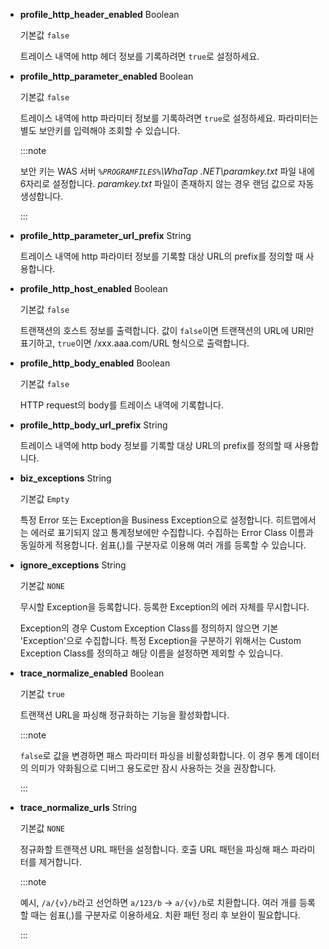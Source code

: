 * **profile_http_header_enabled** <span class='type'>Boolean</span>

  기본값 `false`
  
  트레이스 내역에 http 헤더 정보를 기록하려면 `true`로 설정하세요.

* **profile_http_parameter_enabled** <span class='type'>Boolean</span><ScrollToLink anchor='profile_http_parameter' />

  기본값 `false`

  트레이스 내역에 http 파라미터 정보를 기록하려면 `true`로 설정하세요. 파라미터는 별도 보안키를 입력해야 조회할 수 있습니다.

  :::note

  보안 키는 WAS 서버 *`%PROGRAMFILES%`\WhaTap .NET\paramkey.txt* 파일 내에 6자리로 설정합니다. *paramkey.txt* 파일이 존재하지 않는 경우 랜덤 값으로 자동 생성합니다.
  
  :::

* **profile_http_parameter_url_prefix** <span class='type'>String</span>

  트레이스 내역에 http 파라미터 정보를 기록할 대상 URL의 prefix를 정의할 때 사용합니다.

* **profile_http_host_enabled** <span class='type'>Boolean</span>
  
  기본값 `false`

  트랜잭션의 호스트 정보를 출력합니다. 값이 `false`이면 트랜잭션의 URL에 URI만 표기하고, `true`이면 /xxx.aaa.com/URL 형식으로 출력합니다.

* **profile_http_body_enabled** <span class='type'>Boolean</span>

  기본값 `false`

  HTTP request의 body를 트레이스 내역에 기록합니다.

* **profile_http_body_url_prefix** <span class='type'>String</span>

  트레이스 내역에 http body 정보를 기록할 대상 URL의 prefix를 정의할 때 사용합니다.

* **biz_exceptions** <span class='type'>String</span>
  
  기본값 `Empty`

  특정 Error 또는 Exception을 Business Exception으로 설정합니다. 히트맵에서는 에러로 표기되지 않고 통계정보에만 수집합니다. 수집하는 Error Class 이름과 동일하게 적용합니다. 쉼표(,)를 구분자로 이용해 여러 개를 등록할 수 있습니다.

* **ignore_exceptions** <span class='type'>String</span>
  
  기본값 `NONE`
  
  무시할 Exception을 등록합니다. 등록한 Exception의 에러 자체를 무시합니다.

  Exception의 경우 Custom Exception Class를 정의하지 않으면 기본 'Exception'으로 수집합니다. 특정 Exception을 구분하기 위해서는 Custom Exception Class를 정의하고 해당 이름을 설정하면 제외할 수 있습니다.

* **trace_normalize_enabled** <span class='type'>Boolean</span>

  기본값 `true`

  트랜잭션 URL을 파싱해 정규화하는 기능을 활성화합니다.

  :::note
  
  `false`로 값을 변경하면 패스 파라미터 파싱을 비활성화합니다. 이 경우 통계 데이터의 의미가 약화됨으로 디버그 용도로만 잠시 사용하는 것을 권장합니다.
  
  :::

* **trace_normalize_urls** <span class='type'>String</span>

  기본값 `NONE`
  
  정규화할 트랜잭션 URL 패턴을 설정합니다. 호출 URL 패턴을 파싱해 패스 파라미터를 제거합니다.

  :::note
  
  예시, `/a/{v}/b`라고 선언하면 `a/123/b` → `a/{v}/b`로 치환합니다. 여러 개를 등록할 때는 쉼표(,)를 구분자로 이용하세요. 치환 패턴 정리 후 보완이 필요합니다.

  :::